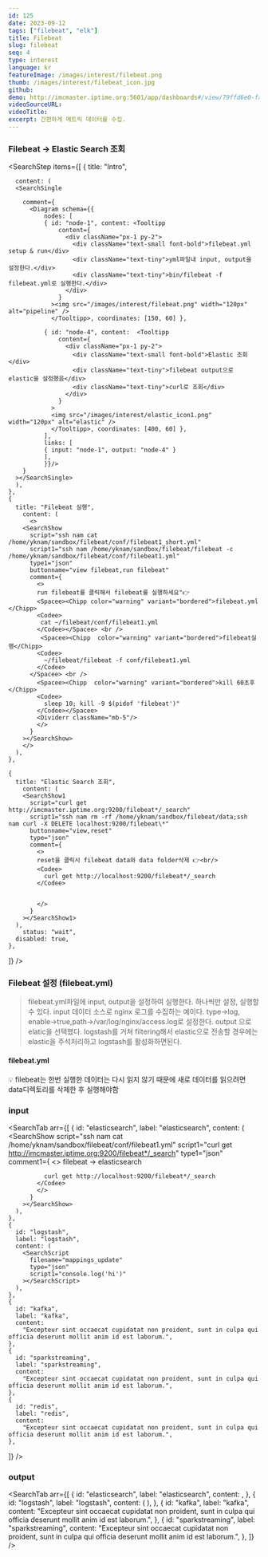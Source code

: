 ```yaml
---
id: 125
date: 2023-09-12
tags: ["filebeat", "elk"]
title: Filebeat
slug: filebeat
seq: 4
type: interest
language: kr
featureImage: /images/interest/filebeat.png
thumb: /images/interest/filebeat_icon.jpg
github:
demo: http://imcmaster.iptime.org:5601/app/dashboards#/view/79ffd6e0-faa0-11e6-947f-177f697178b8-ecs?_g=(filters:!(),refreshInterval:(pause:!t,value:0),time:(from:'2023-09-12T02:00:00.000Z',to:now))
videoSourceURL:
videoTitle:
excerpt: 간편하게 메트릭 데이터를 수집.
---
```


### Filebeat → Elastic Search 조회

<SearchStep
  items={[
    {
      title: "Intro",
      
      content: (
      <SearchSingle
       
        comment={
          <Diagram schema={{
              nodes: [
              { id: "node-1", content: <Tooltipp
                  content={
                    <div className="px-1 py-2">
                      <div className="text-small font-bold">filebeat.yml setup & run</div>
                      <div className="text-tiny">yml파일내 input, output을 설정한다.</div>
                      <div className="text-tiny">bin/filebeat -f filebeat.yml로 실행한다.</div>
                    </div>
                  }
                ><img src="/images/interest/filebeat.png" width="120px" alt="pipeline" />
                </Tooltipp>, coordinates: [150, 60] },

              { id: "node-4", content:  <Tooltipp
                  content={
                    <div className="px-1 py-2">
                      <div className="text-small font-bold">Elastic 조회</div>
                      <div className="text-tiny">filebeat output으로 elastic을 설정했음</div>
                      <div className="text-tiny">curl로 조회</div>
                    </div>
                  }
                >
                <img src="/images/interest/elastic_icon1.png" width="120px" alt="elastic" />
                </Tooltipp>, coordinates: [400, 60] },
              ],
              links: [
              { input: "node-1", output: "node-4" }
              ],
              }}/>
        }
      ></SearchSingle>
      ),
    },
    {
      title: "Filebeat 실행",
        content: (
          <>
        <SearchShow
          script="ssh nam cat /home/yknam/sandbox/filebeat/conf/filebeat1_short.yml"
          script1="ssh nam /home/yknam/sandbox/filebeat/filebeat -c /home/yknam/sandbox/filebeat/conf/filebeat1.yml"
          type1="json"
          buttonname="view filebeat,run filebeat"
          comment={
            <>
            run filebeat를 클릭해서 filebeat를 실행하세요"👉
            <Spacee><Chipp color="warning" variant="bordered">filebeat.yml </Chipp>
            <Codee>
             cat ~/filebeat/conf/filebeat1.yml
            </Codee></Spacee> <br />
             <Spacee><Chipp  color="warning" variant="bordered">filebeat실행</Chipp>
            <Codee>
              ~/filebeat/filebeat -f conf/filebeat1.yml
            </Codee>
          </Spacee> <br />
            <Spacee><Chipp  color="warning" variant="bordered">kill 60초후</Chipp>
            <Codee>
              sleep 10; kill -9 $(pidof 'filebeat')"
            </Codee></Spacee>
            <Dividerr className="mb-5"/>
            </>
          }
        ></SearchShow>
        </>
      ),
    },

    {
      title: "Elastic Search 조회",
        content: (
        <SearchShow1
          script="curl get http://imcmaster.iptime.org:9200/filebeat*/_search"
          script1="ssh nam rm -rf /home/yknam/sandbox/filebeat/data;ssh nam curl -X DELETE localhost:9200/filebeat\*"
          buttonname="view,reset"
          type="json"
          comment={
            <>
            reset을 클릭시 filebeat data와 data folder삭제 👉<br/>
            <Codee>
              curl get http://localhost:9200/filebeat*/_search
            </Codee>


            </>
          }
        ></SearchShow1>
      ),
        status: "wait",
      disabled: true,
    },

]}
/>

### Filebeat 설정 (filebeat.yml)

> filebeat.yml파일에 input, output을 설정하여 실행한다. 하나씩만 설정, 실행할 수 있다.
> input 데이터 소스로 nginx 로그를 수집하는 예이다. type->log, enable->true,path->/var/log/nginx/access.log로 설정한다.
> output 으로 elatic을 선택했다. logstash를 거쳐 filtering해서 elastic으로 전송할 경우에는 elastic을 주석처리하고 logstash를 활성화하면된다.

#### filebeat.yml

<SearchScript filename="filebeatyml" />

💡 filebeat는 한번 실행한 데이터는 다시 읽지 않기 때문에 새로 데이터를 읽으려면 data디렉토리를 삭제한 후 실행해야함

### input

<SearchTab
  arr={[
    {
      id: "elasticsearch",
      label: "elasticsearch",
      content: (
        <SearchShow
          script="ssh nam cat /home/yknam/sandbox/filebeat/conf/filebeat1.yml"
          script1="curl get http://imcmaster.iptime.org:9200/filebeat*/_search"
          type1="json"
          comment1={
            <>
            <Chipp>filebeat → elasticsearch</Chipp>
            <Codee>

              curl get http://localhost:9200/filebeat*/_search
            </Codee>
            </>
          }
        ></SearchShow>
      ),
    },
    {
      id: "logstash",
      label: "logstash",
      content: (
        <SearchScript
          filename="mappings_update"
          type="json"
          script1="console.log('hi')"
        ></SearchScript>
      ),
    },
    {
      id: "kafka",
      label: "kafka",
      content:
        "Excepteur sint occaecat cupidatat non proident, sunt in culpa qui officia deserunt mollit anim id est laborum.",
    },
    {
      id: "sparkstreaming",
      label: "sparkstreaming",
      content:
        "Excepteur sint occaecat cupidatat non proident, sunt in culpa qui officia deserunt mollit anim id est laborum.",
    },
    {
      id: "redis",
      label: "redis",
      content:
        "Excepteur sint occaecat cupidatat non proident, sunt in culpa qui officia deserunt mollit anim id est laborum.",
    },

]}
/>

### output

<SearchTab
  arr={[
    {
      id: "elasticsearch",
      label: "elasticsearch",
      content: <SearchShow script="ls -la" script1="ls -la"></SearchShow>,
    },
    {
      id: "logstash",
      label: "logstash",
      content: (
        <SearchScript
          filename="mappings_update"
          type="json"
          script1="console.log('hi')"
        ></SearchScript>
      ),
    },
    {
      id: "kafka",
      label: "kafka",
      content:
        "Excepteur sint occaecat cupidatat non proident, sunt in culpa qui officia deserunt mollit anim id est laborum.",
    },
    {
      id: "sparkstreaming",
      label: "sparkstreaming",
      content:
        "Excepteur sint occaecat cupidatat non proident, sunt in culpa qui officia deserunt mollit anim id est laborum.",
    },
  ]}
/>
